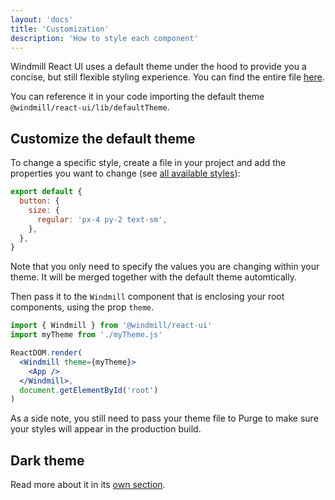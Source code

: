 ```yaml
---
layout: 'docs'
title: 'Customization'
description: 'How to style each component'
---
```



Windmill React UI uses a default theme under the hood to provide you a concise, but still flexible styling experience. You can find the entire file [here](https://github.com/estevanmaito/windmill-react-ui/blob/master/src/themes/default.ts).

You can reference it in your code importing the default theme `@windmill/react-ui/lib/defaultTheme`.

## Customize the default theme

To change a specific style, create a file in your project and add the properties you want to change (see [all available styles](https://github.com/estevanmaito/windmill-react-ui/blob/master/src/themes/default.ts)):

```js title=myTheme.js
export default {
  button: {
    size: {
      regular: 'px-4 py-2 text-sm',
    },
  },
}
```

<Alert>
  Note that you only need to specify the values you are changing within your theme. It will be
  merged together with the default theme automtically.
</Alert>

Then pass it to the `Windmill` component that is enclosing your root components, using the prop `theme`.

```jsx title=App.js
import { Windmill } from '@windmill/react-ui'
import myTheme from './myTheme.js'

ReactDOM.render(
  <Windmill theme={myTheme}>
    <App />
  </Windmill>,
  document.getElementById('root')
)
```

As a side note, you still need to pass your theme file to Purge to make sure your styles will appear in the production build.

## Dark theme

Read more about it in its [own section](dark-theme).
